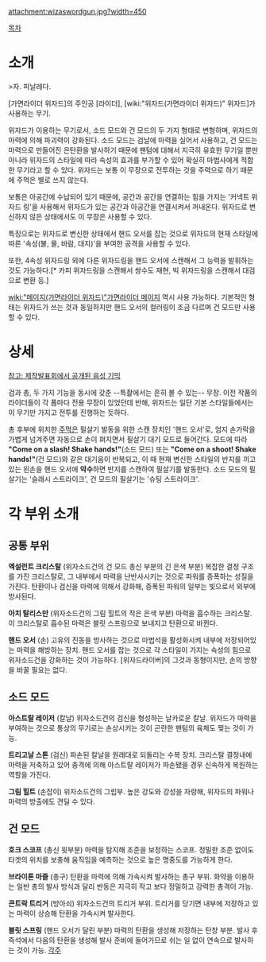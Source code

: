 attachment:wizaswordgun.jpg?width=450

[[목차]]
= 소개 = 
>자. 피날레다.

[가면라이더 위자드]의 주인공 [라이더], [wiki:"위자드(가면라이더 위자드)" 위자드]가 사용하는 무기.

위자드가 이용하는 무기로서, 소드 모드와 건 모드의 두 가지 형태로 변형하며, 위자드의 마력에 의해 파괴력이 강화된다. 소드 모드는 검날에 마력을 실어서 사용하고, 건 모드는 마력으로 만들어진 은탄환을 발사하기 때문에 팬텀에 대해서 지극히 유효한 무기일 뿐만 아니라 위자드의 스타일에 따라 속성의 효과를 부가할 수 있어 확실히 마법사에게 적합한 무기라고 할 수 있다. 위자드는 보통 이 무장으로 전투하는 것을 주력으로 하기 때문에 주먹은 별로 쓰지 않는다.

보통은 아공간에 수납되어 있기 때문에, 공간과 공간을 연결하는 힘을 가지는 '커넥트 위자드 링'을 사용해서 위자드가 있는 공간과 아공간을 연결시켜서 꺼내온다. 위자드로 변신하지 않은 상태에서도 이 무장은 사용할 수 있다.

특징으로는 위자드로 변신한 상태에서 핸드 오서를 잡는 것으로 위자드의 현재 스타일에 따른 '속성(불, 물, 바람, 대지)'을 부여한 공격을 사용할 수 있다.

또한, 4속성 위자드링 외에 다른 위자드링을 핸드 오서에 스캔해서 그 능력을 발휘하는 것도 가능하다.[* 카피 위자드링을 스캔해서 쌍수도 재현, 빅 위자드링을 스캔해서 대검으로 변환 등.]

[[wiki:"메이지(가면라이더 위자드)"가면라이더 메이지]] 역시 사용 가능하다. 기본적인 형태는 위자드가 쓰는 것과 동일하지만 핸드 오서의 컬러링이 조금 다르며 건 모드만 사용할 수 있다.

= 상세 =
[http://www.youtube.com/watch?v=Jl9W8cagmmk&feature=related 참고: 제작발표회에서 공개된 음성 기믹]

검과 총, 두 가지 기능을 동시에 갖춘 --특촬에서는 흔히 볼 수 있는-- 무장. 이전 작품의 라이더들이 각 폼마다 전용 무장이 있었던데 반해, 위자드는 일단 기본 스타일들에서는 이 무기만 가지고 전투를 진행하는 듯하다.

총 후부에 위치한 [[주먹]]은 필살기 발동을 위한 스캔 장치인 '핸드 오서'로, 엄지 손가락을 가볍게 넘겨주면 자동으로 손이 펴지면서 필살기 대기 모드로 들어간다. 모드에 따라 '''"Come on a slash! Shake hands!"'''(소드 모드) 또는 '''"Come on a shoot! Shake hands!"'''(건 모드)와 같은 대기음이 반복되고, 이 때 현재 변신한 스타일의 반지를 끼고 있는 왼손을 핸드 오서에 '''악수'''하면 반지를 스캔하여 필살기를 발동한다. 소드 모드의 필살기는 '슬래시 스트라이크', 건 모드의 필살기는 '슈팅 스트라이크'.

= 각 부위 소개 =
== 공통 부위 ==
'''엑설런트 크리스탈''' (위자소드건의 건 모드 총신 부분의 긴 은색 부분)
복잡한 결정 구조를 가진 크리스탈로, 그 내부에서 마력을 난반사시키는 것으로 파워를 증폭하는 성질을 가진다. 탄환이나 검신을 마력에 의해서 강화해, 증폭된 파워의 일부는 빛으로서 외부에 방사된다.

'''아치 탈리스만''' (위자소드건의 그림 힐트의 작은 은색 부분)
마력을 흡수하는 크리스탈. 이 크리스탈로 흡수된 마력은 블릿 스프링으로 보내지고 탄환으로 바뀐다.

'''핸드 오서''' (손)
고유의 진동을 방사하는 것으로 마법석을 활성화시켜 내부에 저장되어있는 마력을 해방하는 장치. 핸드 오서를 잡는 것으로 각 스타일이 가지는 속성의 힘으로 위자소드건을 강화하는 것이 가능하다. [위자드라이버]의 그것과 동형이지만, 손의 방향을 바꿀 필요는 없다.

== 소드 모드 ==
'''아스트랄 레이저''' (칼날)
위자소드건의 검신을 형성하는 날카로운 칼날. 위자드가 마력을 부여하는 것으로 통상의 무기로는 손상시키는 것이 곤란한 팬텀의 육체도 찢는 것이 가능.

'''트리고날 스톤''' (검신)
파손된 칼날을 원래대로 되돌리는 수복 장치. 크리스탈 결정내에 마력을 저축하고 있어 충격에 의해 아스트랄 레이저가 파손됐을 경우 신속하게 복원하는 역할을 가진다.

'''그림 힐트''' (손잡이)
위자소드건의 그립부. 높은 강도와 강성을 자랑해, 위자드의 파워나 마력의 방출에도 견딜 수 있다.

== 건 모드 ==
'''호크 스코프''' (총신 윗부분)
마력을 탐지해 조준을 보정하는 스코프. 정밀한 조준 없이도 타겟의 위치를 보충해 움직임을 예측하는 것으로 높은 명중도를 가능하게 한다.

'''브라이톤 마즐''' (총구)
탄환을 마력에 의해 가속시켜 발사하는 총구 부위. 화약을 이용하는 일반 총의 발사 방식과 달리 반동은 지극히 작고 보다 정밀하고 강력한 총격이 가능.

'''콘트락 트리거''' (방아쇠)
위자소드건의 트리거 부위. 트리거를 당기면 내부에 저장하고 있는 마력이 상승해 탄환을 가속시켜 발사한다.

'''블릿 스프링''' (핸드 오서가 달린 부분)
마력의 탄환을 생성해 저장하는 탄창 부분. 발사 후 즉석에서 다음의 탄환을 생성해 발사 준비에 들어가므로 쉬는 일 없이 연속으로 발사하는 것이 가능.
[[각주]]
